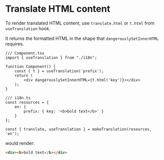 <Module name="brew-js-react" />

# Translate HTML content

To render translated HTML content, use `translate.html` or `t.html` from `useTranslation` hook.

It returns the formatted HTML in the shape that `dangerouslySetInnerHTML` requires.

```tsx
/// Component.tsx
import { useTranslation } from "./i18n";

function Component() {
    const { t } = useTranslation('prefix');
    return (
        <div dangerouslySetInnerHTML={t.html('key')}></div>
    );
}

/// i18n.ts
const resources = {
    en: {
        prefix: { key: '<b>bold text</b>' }
    }
};

const { translate, useTranslation } = makeTranslation(resources, 'en');
```

would render:

```html
<div><b>bold text</b></div>
```
